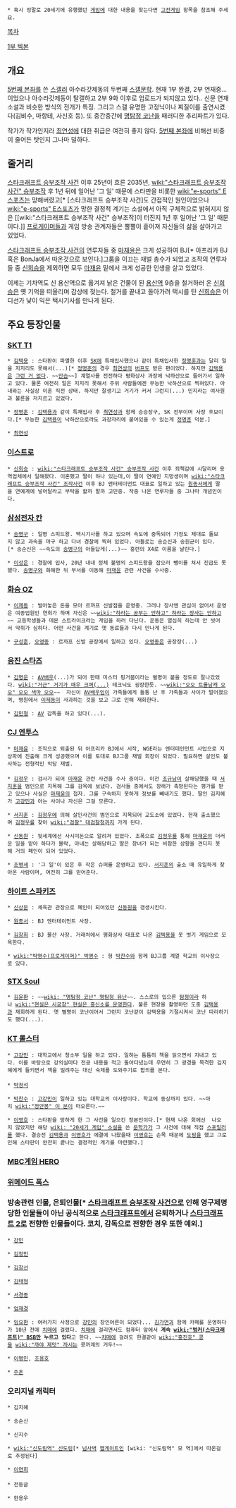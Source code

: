  * 혹시 정말로 20세기에 유행했던 [[게임]]에 대한 내용을 찾는다면 [[고전게임]] 항목을 참조해 주세요.

[[목차]]

[http://gall.dcgame.in/list.php?id=starcraft_new&no=264593 1부 텍본]
== 개요 ==

[[5번째 본좌]]를 쓴 [[스갤러]] 아수라갓제동의 두번째 [[스갤문학]]. 현재 1부 완결, 2부 연재중...이었으나 아수라갓제동이 탈갤하고 2부 9화 이후로 업로드가 되지않고 있다.. 신문 연재 소설과 비슷한 방식의 전개가 특징. 그리고 스갤 유명한 고정닉이나 찌질이를 출연시켰다(김비수, 마항테, 사신호 등). 또 중간중간에 [[명탐정 코난]]을 패러디한 추리파트가 있다. 

작가가 작가인지라 [[최연성]]에 대한 취급은 여전히 좋지 않다. [[5번째 본좌]]에 비해선 비중이 줄어든 탓인지 그나마 덜하다.

== 줄거리 ==
[[스타크래프트 승부조작 사건]] 이후 25년이 흐른 2035년, [[wiki:"스타크래프트 승부조작 사건" 승부조작]] 후 1년 뒤에 일어난 '그 일' 때문에 스타판을 비롯한 [[wiki:"e-sports" E스포츠]]는 망해버렸고[* [스타크래프트 승부조작 사건]도 간접적인 원인이었으나 [[wiki:"e-sports" E스포츠]]가 망한 결정적 계기는 소설에서 아직 구체적으로 밝혀지지 않은 [[wiki:"스타크래프트 승부조작 사건" 승부조작]이 터진지 1년 후 일어난 '그 일' 때문이다.]] [[프로게이머]]들과 게임 방송 관계자들은 뿔뿔이 흩어져 자신들의 삶을 살아가고 있었다. 

[[스타크래프트 승부조작 사건]]의 연루자들 중 [[마재윤]]은 크게 성공하여 BJ[* 아프리카 BJ혹은 BonJa에서 따온것으로 보인다.]그룹을 이끄는 재벌 총수가 되었고 조작의 연루자들 중 [[신희승]]을 제외하면 모두 [[마재윤]] 밑에서 크게 성공한 인생을 살고 있었다.

이제는 기차역도 신 용산역으로 옮겨져 낡은 건물이 된 [[용산역]] 9층을 철거하러 온 [[신희승]]은 옛 기억을 떠올리며 감상에 젖는다. 철거를 끝내고 돌아가려 택시를 탄 [[신희승]]은 어디선가 낯이 익은 택시기사를 만나게 된다.

== 주요  등장인물 ==
=== [[SKT T1]] ===
 * [[김택용]] : 스타판이 파멸한 이후 [[SK]]에 특채입사했으나 같이 특채입사한 [[정명훈]]과는 달리 일을 지지리도 못해서(...)[* [[정명훈]]의 경우 [[최연성]]의 [[버프]]도 받은 편이었다. 하지만 [[김택용]]은 [[그런 거 없다]]. ~~[[안습]]~~] 계열사를 전전하다 평화상사 과장에 낙하산으로 들어가서 일하고 있다. 물론 여전히 일은 지지리 못해서 주위 사람들에겐 무능한 낙하산으로 찍혀있다. 아내와는 사실상 이혼 직전 상태. 하지만 잘생기고 거기가 커서 그런지(...) 민지라는 여사원과 불륜을 저지르고 있었다.

 * [[정명훈]] : [[김택용]]과 같이 특채입사 후 [[최연성]]과 함께 승승장구, SK 전무이며 사장 후보이다.[* 무능한 [[김택용]]이 낙하산으로라도 과장자리에 붙어있을 수 있는게 [[정명훈]] 덕분.]

 * [[최연성]]

=== [[이스트로]] ===
 * [[신희승]] : [[wiki:"스타크래프트 승부조작 사건" 승부조작 사건]] 이후 죄책감에 시달리며 용역업체에서 일해왔다. 이혼했고 딸이 하나 있는데,이 딸이 연예인 지망생이며 [[wiki:"스타크래프트 승부조작 사건" 조작사건]] 이후 BJ 엔터테이먼트 대표로 일하고 있는 [[원종서]]에게 딸을 연예계에 넣어달라고 부탁을 할까 말까 고민중. 작중 나온 연루자들 중 그나마 개념인이다.

=== [[삼성전자 칸]] ===
 * [[송병구]] : 일명 스피드왕. 택시기사를 하고 있으며 속도에 중독되어 가정도 제대로 돌보지 않고 과속을 마구 하고 다녀 경찰에 찍혀 있었다. 아들로는 송순신과 송원균이 있다.[* 송순신은 ~~속도의 [[송병구]]의 아들답게(...)~~ 홍련의 X4로 이름을 날린다.]

 * [[이성은]] : 경찰에 입사, 20년 내내 정체 불명의 스피드왕을 잡으러 뺑이를 쳐서 진급도 못했다. [[송병구]]와 화해한 뒤 부서를 이동해 [[마재윤]] 관련 사건을 수사중.

=== [[화승 OZ]] ===
 * [[이제동]] : 벌어놓은 돈을 모아 르까프 신발점을 운영중. 그러나 장사엔 관심이 없어서 운영은 여종업원인 연희가 하며 자신은 ~~[[wiki:"하라는 공부는 안하고" 하라는 장사는 안하고]]~~ 고등학생들과 데몬 스트라이크라는 게임을 하러 다닌다. 운동은 열심히 하는데 안 씻어서 악취가 심하다. 어떤 사건을 계기로 옛 동료들과 다시 만나게 된다.

 * [[구성훈]], [[오영종]] : 르까프 신발 공장에서 일하고 있다. [[오영종]]은 공장장(...)

=== [[웅진 스타즈]] ===
 * [[김명운]] : [[AV]]배우(...)가 되어 한때 미스터 핑거붐이라는 별명이 붙을 정도로 잘나갔었다. [[wiki:"거근" 거기가 매우 크며(...)]] 테크닉도 굉장한듯. ~~[[wiki:"오오 트롤남캐 오오" 오오 색마 오오]]~~  자신이 [[AV]]배우임이 가족들에게 들통 난 후 가족들과 사이가 멀어졌으며, 병원에서 [[이제동]]이 사과하는 것을 보고 그로 인해 재회한다.

 * [[김민철]] : [[AV]] 감독을 하고 있다(...).

=== [[CJ 엔투스]] ===
 * [[마재윤]] : 조작으로 퇴출된 뒤 아프리카 BJ에서 시작, WGE라는 엔터테인먼트 사업으로 지상파에 진출해 크게 성공했으며 이를 토대로 BJ그룹 재벌 회장이 되었다. 필요하면 살인도 불사하는 전형적인 악당 재벌.
 
 * [[김정우]] : 검사가 되어 [[마재윤]] 관련 사건을 수사 중이다. 이전 [[조규남]]이 살해당했을 때 [[서지훈]]을 범인으로 지목해 그를 감옥에 보냈다. 검사들 중에서도 장래가 촉망된다는 평가를 받고 있으나 사실은 [[마재윤]]의 첩자. 그를 구속하지 못하게 정보를 빼내기도 했다. 딸인 김지혜가 [[고강민]]과 아는 사이나 자신은 그걸 모른다.

 * [[서지훈]] : [[김정우]]에 의해 살인사건의 범인으로 지목되어 교도소에 있었다. 현재 출소했으며 [[김정우]]를 찾아 [[wiki:"검찰" 대검찰청]]까지 가게 된다.

 * [[신동원]] : 뒷세계에선 사시미돈으로 알려져 있었다. 조폭으로 [[김정우]]를 통해 [[마재윤]]의 더러운 일을 맡아 하다가 몰락, 아내는 살해당하고 딸은 창녀가 되는 비참한 상황을 견디지 못해 거의 폐인이 되어 있었다.

 * [[조병세]] : '그 일'이 있은 후 작은 슈퍼를 운영하고 있다. [[서지훈]]의 출소 때 유일하게 찾아온 사람이며, 여전히 그를 믿어준다.

=== [[하이트 스파키즈]] ===
 * [[신상문]] : 체육관 관장으로 폐인이 되어있던 [[신동원]]을 갱생시킨다.

 * [[원종서]] : BJ 엔터테이먼트 사장.

 * [[김창희]] : BJ 물산 사장. 거래처에서 평화상사 대표로 나온 [[김택용]]을 옷 벗기 게임으로 모욕한다.

 * [[wiki:"박명수(프로게이머)" 박명수]] : 형 [[박찬수]]와 함께 BJ그룹 계열 학교의 이사장으로 있다.

=== [[STX Soul]] ===
 * [[김윤환]] : ~~[[wiki: "명탐정 코난" 명탐정 뮤난]]~~. 스스로의 입으론 [[탐정]]이라 하나 [[wiki:"현실은 시궁창" 현실은 흥신소를 운영한다]]. 불륜 현장을 촬영하던 도중 [[김택용]]과 재회하게 된다. 옛 별명이 코난이어서 그런지 코난같이 김택용을 기절시켜서 코난 따라하기도 했다(...). 

=== [[KT 롤스터]] ===
 * [[고강민]] : 대학교에서 청소부 일을 하고 있다. 일하는 틈틈히 책을 읽으면서 지내고 있다. 이를 바탕으로 강의실마다 전공 내용을 적고 돌아다녔는데 우연히 그 광경을 목격한 김지혜에게 들키면서 책을 빌려주는 대신 숙제를 도와주기로 합의를 본다.
 
 * [[박정석]]

 * [[박찬수]] : [[고강민]]이 일하고 있는 대학교의 이사장이다. 학교에 동상까지 있다. ~~마치 [[wiki:"정안봉" 이 분]]이 떠오른다.~~

 * [[이영호]] : 스타판을 망하게 한 그 사건을 일으킨 장본인이다.[* 현재 나온 회에선  나오지 않았지만 해당 [[wiki: "20세기 게임" 소설]]을 쓴 [[문학가]]가 그 사건에 대해 직접 [[스포일러]]를 했다. 결승전 [[김택용]]과 [[이영호]]가 에결에 나왔을때 [[이영호]]는 손목 때문에 [[도핑]]을 했고 그로인해 스타판이 완전히 끝나는 결정적인 계기를 마련했다.]
 
=== [[MBC게임 HERO]] ===

=== [[위메이드 폭스]] ===

=== 방송관련 인물, 은퇴인물[* [[스타크래프트 승부조작 사건]]으로 인해 영구제명 당한 인물들이 아닌 공식적으로 [[스타크래프트]]에서 은퇴하거나 [[스타크래프트 2]]로 전향한 인물들이다. 코치, 감독으로 전향한 경우 또한 예외.] === 
 * [[강민]]

 * [[김정민]]

 * [[김창선]]

 * [[김태형]]

 * [[서경종]]

 * [[엄재경]]

 * [[임요환]] : 여러가지 사정으로 [[강민]]의 장인어른이 되었다... [[김가연]]과 함께 카페를 운영하다가 10년 전에 [[치매]]에 걸렸다. [[치매]]에 걸리면서도 컴퓨터 앞에서 '''계속 [[wiki:"벙커(스타크래프트)" BSB]]만 누르고 있다'''고 한다. ~~[[치매]]에 걸려도 한결같이 [[wiki:"홍진호" 콩]]을 [[wiki:"까야 제맛" 까시는]] 콩까계의 거두!~~

 * [[이병민]], [[조용호]]

 * [[주훈]]
 
=== 오리지널 캐릭터 ===
 * 김지혜

 * 송순신 

 * 신지수

 * [[wiki:"신도림역" 신도림]][* [[넘사벽]] [[헬게이트]]인 [wiki: "신도림역" 모 역]에서 따온걸로 추정된다]

 * [[이연희]]
 
 * 전둥글

 * 한용우
